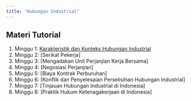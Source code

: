 ```yaml
---
title: "Hubungan Industrial"
---
```


## Materi Tutorial

1. Minggu 1: [Karakteristik dan Konteks Hubungan Industrial](https://bangtedy.github.io/hubungin/minggu1.html)
2. Minggu 2: [Serikat Pekerja]
3. Minggu 3: [Mengadakan Unit Perjanjian Kerja Bersama]
4. Minggu 4: [Negosiasi Perjanjian]
5. Minggu 5: [Biaya Kontrak Perburuhan]
6. Minggu 6: [Konflik dan Penyelesaian Perselisihan Hubungan Industrial]
7. Minggu 7: [Tinjauan Hubungan Industrial di Indonesia]
8. Minggu 8: [Praktik Hukum Ketenagakerjaan di Indonesia]
